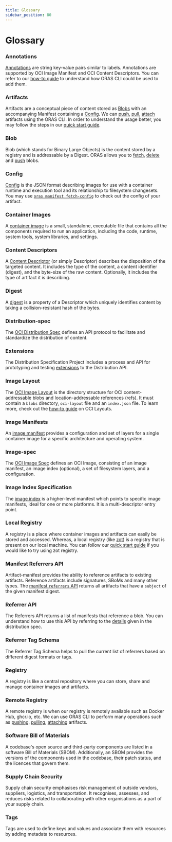 ```yaml
---
title: Glossary
sidebar_position: 80
---
```


# Glossary

### Annotations

[Annotations](https://github.com/opencontainers/image-spec/blob/main/annotations.md) are string key-value pairs similar to labels.
Annotations are supported by OCI Image Manifest and OCI Content Descriptors.
You can refer to our [how-to guide](./how_to_guides/manifest_annotations.mdx) to understand how ORAS CLI could be used to add them.

### Artifacts

Artifacts are a conceptual piece of content stored as [Blobs](#blob) with an accompanying Manifest containing a [Config](#config).
We can [push](./commands/oras_push.mdx),
[pull](./commands/oras_pull.mdx),
[attach](./commands/oras_attach.mdx) artifacts using the ORAS CLI.
In order to understand the usage better,
you may follow the steps in our [quick start guide](./quickstart.mdx).

### Blob

Blob (which stands for Binary Large Objects) is the content stored by a registry and is addressable by a Digest.
ORAS allows you to [fetch](./commands/oras_blob_fetch.mdx),
[delete](./commands/oras_blob_delete.mdx)
and [push](./commands/oras_blob_push.mdx) blobs.

### Config

[Config](https://github.com/opencontainers/image-spec/blob/main/config.md) is the JSON format describing images for use with a container runtime and execution tool and its relationship to filesystem changesets.
You may use [`oras manifest fetch-config`](./commands/oras_manifest_fetch-config.mdx) to check out the config of your artifact.

### Container Images

A [container image](https://www.docker.com/resources/what-container/#:~:text=A%20Docker%20container%20image%20is,tools%2C%20system%20libraries%20and%20settings.) is a small, standalone,
executable file that contains all the components required to run an application,
including the code, runtime, system tools, system libraries, and settings.

### Content Descriptors

A [Content Descriptor](https://github.com/opencontainers/image-spec/blob/main/descriptor.md) (or simply Descriptor) describes the disposition of the targeted content.
It includes the type of the content,
a content identifier (digest),
and the byte-size of the raw content.
Optionally, it includes the type of artifact it is describing.

### Digest

A [digest](https://github.com/opencontainers/image-spec/blob/main/descriptor.md#digests) is a property of a Descriptor which uniquely identifies content by taking a collision-resistant hash of the bytes.

### Distribution-spec

The [OCI Distribution Spec](https://github.com/opencontainers/distribution-spec/blob/main/spec.md) defines an API protocol to facilitate and standardize the distribution of content.

### Extensions

The Distribution Specification Project includes a process and API for prototyping and testing [extensions](https://github.com/opencontainers/distribution-spec/blob/main/extensions/README.md) to the Distribution API.

### Image Layout

The [OCI Image Layout](https://github.com/opencontainers/image-spec/blob/main/image-layout.md) is the directory structure for OCI content-addressable blobs and location-addressable references (refs).
It must contain a `blobs` directory, `oci-layout` file and an `index.json` file.
To learn more, check out the [how-to guide](./how_to_guides/distributing_oci_layouts.mdx) on OCI Layouts.

### Image Manifests

An [image manifest](https://github.com/opencontainers/image-spec/blob/main/manifest.md#image-manifest) provides a configuration and set of layers for a single container image for a specific architecture and operating system.

### Image-spec

The [OCI Image Spec](https://github.com/opencontainers/image-spec/blob/main/spec.md) defines an OCI Image,
consisting of an image manifest,
an image index (optional),
a set of filesystem layers,
and a configuration.

### Image Index Specification

The [image index](https://github.com/opencontainers/image-spec/blob/main/image-index.md) is a higher-level manifest which points to specific image manifests, ideal for one or more platforms.
It is a multi-descriptor entry point.

### Local Registry

A registry is a place where container images and artifacts can easily be stored and accessed.
Whereas, a local registry (like [zot](https://zotregistry.dev/)) is a registry that is present on our local machine.
You can follow our [quick start guide](./quickstart.mdx) if you would like to try using zot registry.

### Manifest Referrers API

Artifact-manifest provides the ability to reference artifacts to existing artifacts. Reference artifacts include signatures,
SBoMs and many other types.
The [manifest `referrers` API](https://github.com/oras-project/artifacts-spec/blob/main/manifest-referrers-api.md) returns all artifacts that have a `subject` of the given manifest digest.

### Referrer API

The Referrers API returns a list of manifests that reference a blob.
You can understand how to use this API by referring to the [details](https://github.com/opencontainers/distribution-spec/blob/main/spec.md#listing-referrers) given in the distribution spec.

### Referrer Tag Schema

The Referrer Tag Schema helps to pull the current list of referrers based on different digest formats or tags.

### Registry

A registry is like a central repository where you can store, share and manage container images and artifacts.

### Remote Registry

A remote registry is when our registry is remotely available such as Docker Hub, ghcr.io, etc.
We can use ORAS CLI to perform many operations such as [pushing](./commands/oras_push.mdx),
[pulling](./commands/oras_pull.mdx),
[attaching](./commands/oras_attach.mdx) artifacts.

### Software Bill of Materials

A codebase's open source and third-party components are listed in a software Bill of Materials (SBOM).
Additionally, an SBOM provides the versions of the components used in the codebase,
their patch status,
and the licences that govern them.

### Supply Chain Security

Supply chain security emphasises risk management of outside vendors, suppliers, logistics, and transportation.
It recognises, assesses, and reduces risks related to collaborating with other organisations as a part of your supply chain.

### Tags

Tags are used to define keys and values and associate them with resources by adding metadata to resources.